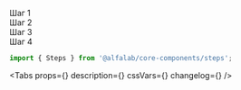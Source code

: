 

<Meta
    title='Компоненты/Steps'
    component={Steps}
/>

<!-- Canvas -->

<Story name='Steps'>
    <Steps
        activeStep={number('activeStep', 1)}
        defaultActiveStep={number('defaultActiveStep', 2)}
        isVerticalAlign={boolean('isVerticalAlign', false)}
        ordered={boolean('ordered', false)}
        interactive={boolean('interactive', true)}
    >
        <div>Шаг 1</div>
        <div>Шаг 2</div>
        <div>Шаг 3</div>
        <div>Шаг 4</div>
    </Steps>
</Story>

<!-- Docs -->

<ComponentHeader
    name='Steps'
    version={version}
    package='@alfalab/core-components/steps'
/>

```jsx
import { Steps } from '@alfalab/core-components/steps';
```

<Tabs
    props={<Props of={StepsTS} />}
    description={<Description />}
    cssVars={<CssVars css={styles} />}
    changelog={<Changelog />}
/>
